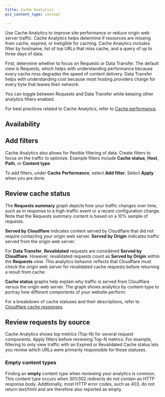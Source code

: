 ```yaml
---
title: Cache Analytics
pcx_content_type: concept

---
```



Use Cache Analytics to improve site performance or reduce origin web server traffic. Cache Analytics helps determine if resources are missing from cache, expired, or ineligible for caching. Cache Analytics includes filter by hostname, list of top URLs that miss cache, and a query of up to three days of data.

First, determine whether to focus on Requests or Data Transfer. The default view is Requests, which helps with understanding performance because every cache miss degrades the speed of content delivery. Data Transfer helps with understanding cost because most hosting providers charge for every byte that leaves their network.

You can toggle between Requests and Data Transfer while keeping other analytics filters enabled.

For best practices related to Cache Analytics, refer to [Cache performance](/cache/performance-review/cache-performance/).

## Availability

<FeatureTable id="cache.cache_analytics" />

## Add filters

Cache Analytics also allows for flexible filtering of data. Create filters to focus on the traffic to optimize. Example filters include **Cache status**, **Host**, **Path**, or **Content type**.

To add filters, under **Cache Performance**, select **Add filter**. Select **Apply** when you are done.

## Review cache status

The **Requests summary** graph depicts how your traffic changes over time, such as in response to a high-traffic event or a recent configuration change. Note that the Requests summary content is based on a 10% sample of requests.

**Served by Cloudflare** indicates content served by Cloudflare that did not require contacting your origin web server. **Served by Origin** indicates traffic served from the origin web server.

For **Data Transfer**, **Revalidated** requests are considered **Served by Cloudflare**. However, revalidated requests count as **Served by Origin** within the **Requests** view. This analytics behavior reflects that Cloudflare must check the origin web server for revalidated cache requests before returning a result from cache.

**Cache status** graphs help explain why traffic is served from Cloudflare versus the origin web server. The graph shows analytics by content-type to portray how different components of your website perform:

For a breakdown of cache statuses and their descriptions, refer to [Cloudflare cache responses](/cache/concepts/cache-responses/).

## Review requests by source

Cache Analytics shows top metrics (Top-N) for several request components. Apply filters before reviewing Top-N metrics. For example, filtering to only view traffic with an Expired or Revalidated Cache status lets you review which URLs were primarily responsible for those statuses.

### Empty content types

Finding an **empty** content type when reviewing your analytics is common. This content type occurs when 301/302 redirects do not contain an HTTP response body. Additionally, most HTTP error codes, such as 403, do not return text/html and are therefore also reported as empty.
